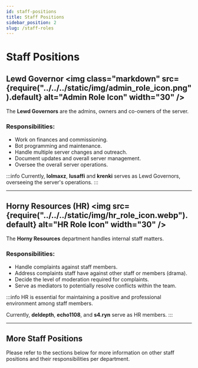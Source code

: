 ```yaml
---
id: staff-positions
title: Staff Positions
sidebar_position: 2
slug: /staff-roles
---
```


# Staff Positions

## Lewd Governor <img class="markdown" src={require("../../../static/img/admin_role_icon.png").default} alt="Admin Role Icon" width="30" />

The **Lewd Governors** are the admins, owners and co-owners of the server.

<h3> Responsibilities: </h3>

- Work on finances and commissioning.
- Bot programming and maintenance.
- Handle multiple server changes and outreach.
- Document updates and overall server management.
- Oversee the overall server operations.

:::info
Currently, **lolmaxz**, **lusaffi** and **krenki** serves as Lewd Governors, overseeing the server's operations.
:::

---

## Horny Resources (HR) <img src={require("../../../static/img/hr_role_icon.webp").default} alt="HR Role Icon" width="30" />

The **Horny Resources** department handles internal staff matters.

<h3> Responsibilities: </h3>

- Handle complaints against staff members.
- Address complaints staff have against other staff or members (drama).
- Decide the level of moderation required for complaints.
- Serve as mediators to potentially resolve conflicts within the team.

:::info
HR is essential for maintaining a positive and professional environment among staff members.

Currently, **deldepth**, **echo1108**, and **s4.ryn** serve as HR members.
:::

---

## More Staff Positions

Please refer to the sections below for more information on other staff positions and their responsibilities per department.


<DocCardList />
